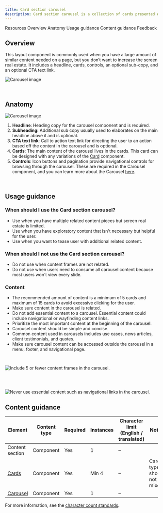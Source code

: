 ```yaml
---
title: Card section carousel
description: Card section carousel is a collection of cards presented within a carousel related to a given topic for users to explore.
---
```



<ComponentDescription name="Card section carousel" type="layout" />

<AnchorLinks>

<AnchorLink>Resources</AnchorLink>
<AnchorLink>Overview</AnchorLink>
<AnchorLink>Anatomy</AnchorLink>
<AnchorLink>Usage guidance</AnchorLink>
<AnchorLink>Content guidance</AnchorLink>
<AnchorLink>Feedback</AnchorLink>

</AnchorLinks>

<ResourceLinks name="Card section carousel" type="layout" />

## Overview

This layout component is commonly used when you have a large amount of similar content needed on a page, but you don’t want to increase the screen real estate. It includes a headline, cards, controls, an optional sub-copy, and an optional CTA text link.

![Carousel image](../../images/component/card-section-carousel/carousel-intro.jpg)

<br />

## Anatomy

![Carousel image](../../images/component/card-section-carousel/carousel-anatomy.jpg)

1. **Headline**: Heading copy for the carousel component and is required.
2. **Subheading**: Additional sub copy usually used to elaborates on the main headline above it and is optional.
3. **CTA text link**: Call to action text link for directing the user to an action based off the content in the carousel and is optional.
4. **Cards**: The main content of the carousel lives in the cards. This card can be designed with any variations of the [Card](https://www.ibm.com/standards/carbon/components/card) component.
5. **Controls**: Icon buttons and pagination provide navigational controls for browsing through the carousel. These are required in the Carousel component, and you can learn more about the Carousel [here](https://www.ibm.com/standards/carbon/components/carousel).

<br />

## Usage guidance

### When should I use the Card section carousel?

- Use when you have multiple related content pieces but screen real estate is limited.
- Use when you have exploratory content that isn't necessary but helpful for the user.
- Use when you want to tease user with additional related content.

### When should I not use the Card section carousel?

- Do not use when content frames are not related.
- Do not use when users need to consume all carousel content because most users won't view every slide.

### Content

- The recommended amount of content is a minimum of 5 cards and maximum of 15 cards to avoid excessive clicking for the user.
- Make sure content in the carousel is related.
- Do not add essential content to a carousel. Essential content could include navigational or wayfinding content links.
- Prioritize the most important content at the beginning of the carousel.
- Carousel content should be simple and concise.
- Common content used in carousels includes use cases, news articles, client testimonials, and quotes.
- Make sure carousel content can be accessed outside the carousel in a menu, footer, and navigational page.

<br />

<Row>
<Column colMd={8} colLg={12} >
  <DoDontExample caption="It is not recommended to exceed 5 paginations of content within the carousel.">

![Include 5 or fewer content frames in the carousel. ](../../images/component/card-section-carousel/carousel-do-not-1.jpg)

  </DoDontExample>
</Column>
</Row>

<br />

<br />

<Row>
<Column colMd={8} colLg={12}>
  <DoDontExample caption="Never use essential content such as navigational links in the carousel.">

![Never use essential content such as navigational links in the carousel.](../../images/component/card-section-carousel/carousel-do-not-2.jpg)

  </DoDontExample>
</Column>
</Row>

## Content guidance

| Element                                                                 | Content type  | Required | Instances | Character limit <br/>(English / translated) | Notes                   |
| ----------------------------------------------------------------------- | ------------- | -------- | --------- | ------------------------------------------- | ------------------------|
| Content section                                                         | Component     | Yes       | 1        |                              –              |                         |
| [Cards](hhttps://www.ibm.com/standards/carbon/components/cards/)      | Component     | Yes       | Min 4    |             –                               | Card types should not be mixed. |
| [Carousel](https://www.ibm.com/standards/carbon/components/carousel)    | Component     | Yes       | 1        |    –                                        |                         |

For more information, see the [character count standards](https://www.ibm.com/standards/carbon/guidelines/content/#character-count-standards).

<ComponentFooter name="Card section carousel" type="layout" />
